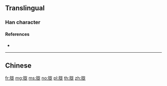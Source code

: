 {{character info/new}}
{{also|朧|矓}}
==Translingual==

===Han character===
{{Han char|rn=130|rad=肉|as=05|sn=9|four=|canj=BIKP|ids=⿰[[肉|⺼]][[龙]]}}

====References====
* {{Han ref|kx=0980.141|hdz=32057.060|uh=80E7|ud=32999}}

----

==Chinese==
{{zh-see|朧}}

[[fr:胧]]
[[mg:胧]]
[[ms:胧]]
[[no:胧]]
[[pl:胧]]
[[th:胧]]
[[zh:胧]]